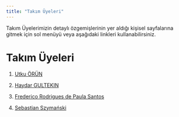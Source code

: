 ```yaml
---
title: "Takım Üyeleri"
---
```


Takım Üyelerimizin detaylı özgemişlerinin yer aldığı kişisel sayfalarına gitmek için sol menüyü veya aşağıdaki linkleri kullanabilirsiniz.

# Takım Üyeleri

1.  [Utku ÖRÜN](/takim/utkuorun.qmd)

2.  [Haydar GULTEKIN](/takim/HaydarGULTEKIN.qmd)

3.  [Frederico Rodrigues de Paula Santos](/takim/fred.qmd)

4.  [Sebastian Szymański](/takim/szymanski.qmd)
